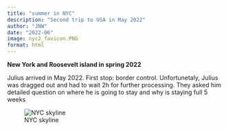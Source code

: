 ```yaml
---
title: "summer in NYC"
description: "Second trip to USA in May 2022"
author: "JNW"
date: "2022-06"
image: nyc2_favicon.PNG
format: html
---
```


**New York and Roosevelt island in spring 2022**

Julius arrived in May 2022. First stop: border control. Unfortunetaly, Julius was dragged out and had to wait 2h for further processing. They asked him detailed question on where he is going to stay and why is staying full 5 weeks

![NYC skyline](nyc2_favicon.PNG)
